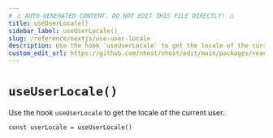 ```yaml
---
# ⚠️ AUTO-GENERATED CONTENT. DO NOT EDIT THIS FILE DIRECTLY! ⚠️
title: useUserLocale()
sidebar_label: useUserLocale()
slug: /reference/nextjs/use-user-locale
description: Use the hook `useUserLocale` to get the locale of the current user.
custom_edit_url: https://github.com/nhost/nhost/edit/main/packages/react/src/hooks/user.ts#L405
---
```


# `useUserLocale()`

Use the hook `useUserLocale` to get the locale of the current user.

```tsx
const userLocale = useUserLocale()
```
